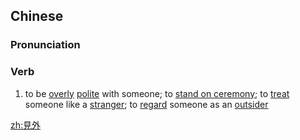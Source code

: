 {{also|见外}}
==Chinese==
{{zh-forms|s=见外}}

===Pronunciation===
{{zh-pron
|m=jiànwài
|c=gin3 ngoi6
|mn=kiàn-gōa
|cat=v
}}

===Verb===
{{zh-verb}}

# to be [[overly]] [[polite]] with someone; to [[stand on ceremony]]; to [[treat]] someone like a [[stranger]]; to [[regard]] someone as an [[outsider]]
#: {{zh-x|甲：謝謝{xie} 你 的 幫助！乙：哎呀，太 見外 了。|A: Thanks for your help! B: Hey, don't be so polite.}}

[[zh:見外]]